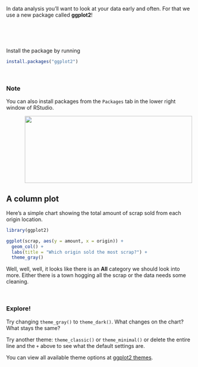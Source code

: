 
In data analysis you'll want to look at your data early and often. For that we use a new package called  __ggplot2__! 

<br><br><br>

Install the package by running 

```{r, eval=F}
install.packages("ggplot2")
```


<br>

<div class="note">
### Note {-}

You can also install packages from the `Packages` tab in the lower right window of RStudio.

![](../images/install_packages.png){style="width: 450px; height: 180px; margin-left: 10%;"}


</div>


## A column plot {-}
Here's a simple chart showing the total amount of scrap sold from each origin location.

```{r, warning=F}
library(ggplot2)
```

```{r, fig.width=12}
ggplot(scrap, aes(y = amount, x = origin)) + 
  geom_col() +
  labs(title = "Which origin sold the most scrap?") + 
  theme_gray()

```

Well, well, well, it looks like there is an **All** category we should look into more. Either there is a town hogging all the scrap or the data needs some cleaning.

<br>

<div class="tip">

### <i class="fa fa-user-astronaut" aria-hidden="true" style="color: green"></i> Explore! {-}

Try changing `theme_gray()` to `theme_dark()`. What changes on the chart? What stays the same?

Try another theme: `theme_classic()` or `theme_minimal()` or delete the entire line and the `+` above to see what the default settings are.

You can view all available theme options at [ggplot2 themes](https://ggplot2.tidyverse.org/reference/ggtheme.html).

<br></div>

<br>
